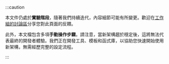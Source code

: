 :::caution

本文件仍處於**實驗階段**，隨著我們持續迭代，內容細節可能有所變更。歡迎在[工作組的討論區](https://github.com/reactwg/react-native-new-architecture/discussions/8)分享您對此頁面的反饋。

此外，本文檔包含多項**手動操作步驟**。請注意，當新架構趨於穩定後，這將無法代表最終的開發者體驗。我們正在開發工具、模板和函式庫，以協助您快速開始使用新架構，無需經歷完整的設定流程。

:::
